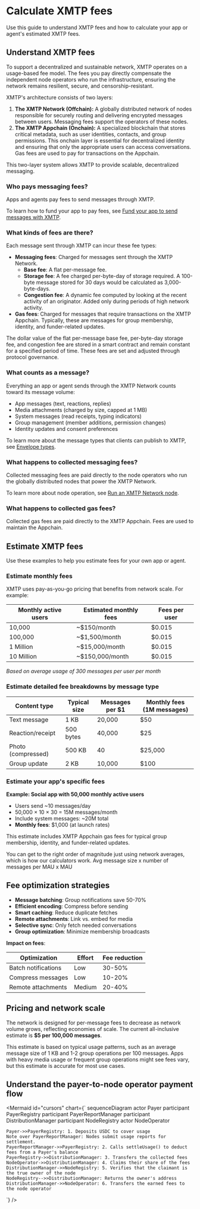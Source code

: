
# Calculate XMTP fees

Use this guide to understand XMTP fees and how to calculate your app or agent's estimated XMTP fees.

## Understand XMTP fees

To support a decentralized and sustainable network, XMTP operates on a usage-based fee model. The fees you pay directly compensate the independent node operators who run the infrastructure, ensuring the network remains resilient, secure, and censorship-resistant.

XMTP's architecture consists of two layers:

1.  **The XMTP Network (Offchain):** A globally distributed network of nodes responsible for securely routing and delivering encrypted messages between users. Messaging fees support the operators of these nodes.
2.  **The XMTP Appchain (Onchain):** A specialized blockchain that stores critical metadata, such as user identities, contacts, and group permissions. This onchain layer is essential for decentralized identity and ensuring that only the appropriate users can access conversations. Gas fees are used to pay for transactions on the Appchain.

This two-layer system allows XMTP to provide scalable, decentralized messaging.

### Who pays messaging fees?

Apps and agents pay fees to send messages through XMTP.

To learn how to fund your app to pay fees, see [Fund your app to send messages with XMTP](/fund-apps/fund-your-app).

### What kinds of fees are there?

Each message sent through XMTP can incur these fee types:

- **Messaging fees**: Charged for messages sent through the XMTP Network.
    - **Base fee**: A flat per-message fee.
    - **Storage fee**: A fee charged per-byte-day of storage required. A 100-byte message stored for 30 days would be calculated as 3,000-byte-days.
    - **Congestion fee**: A dynamic fee computed by looking at the recent activity of an originator. Added only during periods of high network activity.
- **Gas fees**: Charged for messages that require transactions on the XMTP Appchain. Typically, these are messages for group membership, identity, and funder-related updates.

The dollar value of the flat per-message base fee, per-byte-day storage fee, and congestion fee are stored in a smart contract and remain constant for a specified period of time. These fees are set and adjusted through protocol governance.

### What counts as a message?

Everything an app or agent sends through the XMTP Network counts toward its message volume:

- App messages (text, reactions, replies)
- Media attachments (charged by size, capped at 1 MB)
- System messages (read receipts, typing indicators)
- Group management (member additions, permission changes)
- Identity updates and consent preferences

To learn more about the message types that clients can publish to XMTP, see [Envelope types](/protocol/envelope-types).

### What happens to collected messaging fees?

Collected messaging fees are paid directly to the node operators who run the globally distributed nodes that power the XMTP Network.

To learn more about node operation, see [Run an XMTP Network node](/network/run-a-node).

### What happens to collected gas fees?

Collected gas fees are paid directly to the XMTP Appchain. Fees are used to maintain the Appchain.

## Estimate XMTP fees

Use these examples to help you estimate fees for your own app or agent.

### Estimate monthly fees

XMTP uses pay-as-you-go pricing that benefits from network scale. For example:

| Monthly active users | Estimated monthly fees | Fees per user |
| --- | --- | --- |
| 10,000 | ~$150/month | $0.015 |
| 100,000 | ~$1,500/month | $0.015 |
| 1 Million | ~$15,000/month | $0.015 |
| 10 Million | ~$150,000/month | $0.015 |

*Based on average usage of 300 messages per user per month*

### Estimate detailed fee breakdowns by message type

| Content type | Typical size | Messages per $1 | Monthly fees (1M messages) |
| --- | --- | --- | --- |
| Text message | 1 KB | 20,000 | $50 |
| Reaction/receipt | 500 bytes | 40,000 | $25 |
| Photo (compressed) | 500 KB | 40 | $25,000 |
| Group update | 2 KB | 10,000 | $100 |

### Estimate your app's specific fees

**Example: Social app with 50,000 monthly active users**

- Users send ~10 messages/day
- 50,000 × 10 × 30 = 15M messages/month
- Include system messages: ~20M total
- **Monthly fees**: $1,000 (at launch rates)

This estimate includes XMTP Appchain gas fees for typical group membership, identity, and funder-related updates.

You can get to the right order of magnitude just using network averages, which is how our calculators work. Avg message size x number of messages per MAU x MAU

## Fee optimization strategies

- **Message batching**: Group notifications save 50-70%
- **Efficient encoding**: Compress before sending
- **Smart caching**: Reduce duplicate fetches
- **Remote attachments**: Link vs. embed for media
- **Selective sync**: Only fetch needed conversations
- **Group optimization**: Minimize membership broadcasts

**Impact on fees**:

| Optimization | Effort | Fee reduction |
| --- | --- | --- |
| Batch notifications | Low | 30-50% |
| Compress messages | Low | 10-20% |
| Remote attachments | Medium | 20-40% |

## Pricing and network scale

The network is designed for per-message fees to decrease as network volume grows, reflecting economies of scale. The current all-inclusive estimate is **$5 per 100,000 messages**.

This estimate is based on typical usage patterns, such as an average message size of 1 KB and 1-2 group operations per 100 messages. Apps with heavy media usage or frequent group operations might see fees vary, but this estimate is accurate for most use cases.

## Understand the payer-to-node operator payment flow

<Mermaid
  id="cursors"
  chart={`
sequenceDiagram
    actor Payer
    participant PayerRegistry
    participant PayerReportManager
    participant DistributionManager
    participant NodeRegistry
    actor NodeOperator

    Payer->>PayerRegistry: 1. Deposits USDC to cover usage
    Note over PayerReportManager: Nodes submit usage reports for settlement.
    PayerReportManager->>PayerRegistry: 2. Calls settleUsage() to deduct fees from a Payer's balance
    PayerRegistry->>DistributionManager: 3. Transfers the collected fees
    NodeOperator->>DistributionManager: 4. Claims their share of the fees
    DistributionManager->>NodeRegistry: 5. Verifies that the claimant is the true owner of the node
    NodeRegistry-->>DistributionManager: Returns the owner's address
    DistributionManager->>NodeOperator: 6. Transfers the earned fees to the node operator
`}
/>